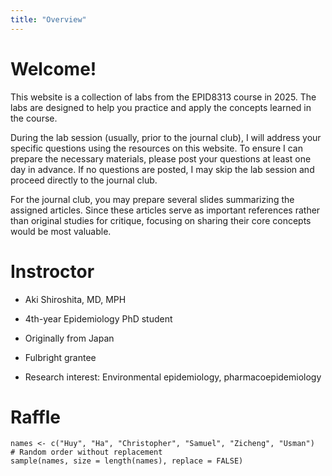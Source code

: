 ```yaml
---
title: "Overview"
---
```


# Welcome!

This website is a collection of labs from the EPID8313 course in 2025. The labs are designed to help you practice and apply the concepts learned in the course.

During the lab session (usually, prior to the journal club), I will address your specific questions using the resources on this website. To ensure I can prepare the necessary materials, please post your questions at least one day in advance. If no questions are posted, I may skip the lab session and proceed directly to the journal club.

For the journal club, you may prepare several slides summarizing the assigned articles. Since these articles serve as important references rather than original studies for critique, focusing on sharing their core concepts would be most valuable.

# Instroctor

* Aki Shiroshita, MD, MPH

* 4th-year Epidemiology PhD student

* Originally from Japan

* Fulbright grantee

* Research interest: Environmental epidemiology, pharmacoepidemiology

# Raffle

```webr
names <- c("Huy", "Ha", "Christopher", "Samuel", "Zicheng", "Usman")
# Random order without replacement
sample(names, size = length(names), replace = FALSE)
```

